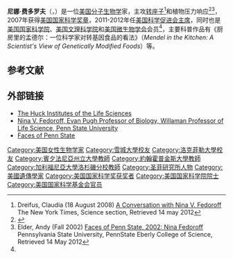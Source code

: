 {{Infobox scientist
| name              = Nina V. Fedoroff
| image             = Nina_Fedoroff_at_the_New_America_Foundation.jpg<!--(filename only, i.e. without "File:" prefix)-->
| image_size        = 
| image_upright     = 
| alt               = 
| caption           = 
| birth_date        = {{birth date and age|1942|4|9}}
| birth_place       = [[俄亥俄州|俄亥俄州]][[克利夫兰|克利夫兰]]
| death_date        = <!--{{death date and age |YYYY|MM|DD |YYYY|MM|DD}} (death date then birth date)-->
| death_place       = 
| nationality       = [[美国|美国]]
| fields            = [[生物学|生物学]]
| workplaces        = 
| alma_mater        = {{plainlist |
*[[雪城大學|雪城大學]]
*[[洛克菲勒大學|洛克菲勒大學]]
}}
| thesis_title      = Purification and Properties of Bacteriophage f2 Replicase
| thesis_url        = https://digitalcommons.rockefeller.edu/student_theses_and_dissertations/542
| thesis_year       = 1972
| doctoral_advisor  = [[诺顿·津德尔|诺顿·津德尔]]
| doctoral_students = 
| known_for         = 
| awards            = 
}}

'''尼娜·费多罗夫'''（{{lang-en|Nina Vsevolod Fedoroff}}，{{bd|1942年|4月9日|}}）是一位[[美国|美国]][[分子生物学|分子生物学]]家，主攻[[转座子|转座子]]<ref name = NYT>Dreifus, Claudia (18 August 2008) [https://www.nytimes.com/2008/08/19/science/19conv.html A Conversation with Nina V. Fedoroff] {{Wayback|url=https://www.nytimes.com/2008/08/19/science/19conv.html |date=20210707071311 }} The New York Times, Science section, Retrieved 14 may 2012</ref>和植物压力响应<ref name = Nature>{{Cite journal | last1 = Friedberg | first1 = E. C. | title = Nina Fedoroff | doi = 10.1038/nrm2511 | journal = Nature Reviews Molecular Cell Biology | volume = 9 | issue = 10 | pages = 744–745 | year = 2008 | pmid =  18819172| s2cid = 30721901 }}</ref><ref name =PennState2>Elder, Andy (Fall 2002) [http://science.psu.edu/journal/Fall2002/Fedoroff-FA02.htm Faces of Penn State, 2002: Nina Fedoroff] {{Wayback|url=http://science.psu.edu/journal/Fall2002/Fedoroff-FA02.htm |date=20170202190055 }} Pennsylvania State University, PennState Eberly College of Science, Retrieved 14 May 2012</ref>，2007年获得[[美国国家科学奖章|美国国家科学奖章]]，2011-2012年任[[美国科学促进会主席|美国科学促进会主席]]，同时也是[[美国国家科学院|美国国家科学院]]、[[美国文理科学院|美国文理科学院]]和[[美国微生物学会|美国微生物学会]]会员<ref name="Nature"/>，主要科普作品有《厨房里的孟德尔：一位科学家对转基因食品的看法》（''Mendel in the Kitchen: A Scientist's View of Genetically Modified Foods''）等。
==参考文献==
{{reflist}}
==外部链接==
*[https://www.huck.psu.edu The Huck Institutes of the Life Sciences] {{Wayback|url=https://www.huck.psu.edu/ |date=20210707183959 }}
*[http://bio.psu.edu/directory/nvf1 Nina V. Fedoroff, Evan Pugh Professor of Biology, Willaman Professor of Life Science, Penn State University] {{Wayback|url=http://bio.psu.edu/directory/nvf1 |date=20141217102056 }}
*[http://www.science.psu.edu/journal/Fall2002/Fedoroff-FA02.htm Faces of Penn State] {{Wayback|url=http://www.science.psu.edu/journal/Fall2002/Fedoroff-FA02.htm |date=20190602163039 }}

{{Winners of the National Medal of Science|biological}}

{{Authority control}}

{{DEFAULTSORT:Fedoroff, Nina}}

[[Category:美国女性生物学家|Category:美国女性生物学家]]
[[Category:雪城大學校友|Category:雪城大學校友]]
[[Category:洛克菲勒大學校友|Category:洛克菲勒大學校友]]
[[Category:賓夕法尼亞州立大學教師|Category:賓夕法尼亞州立大學教師]]
[[Category:約翰霍普金斯大學教師|Category:約翰霍普金斯大學教師]]
[[Category:加利福尼亞大學洛杉磯分校教師|Category:加利福尼亞大學洛杉磯分校教師]]
[[Category:圣菲研究所人物|Category:圣菲研究所人物]]
[[Category:美國遺傳學家|Category:美國遺傳學家]]
[[Category:美国国家科学奖获奖者|Category:美国国家科学奖获奖者]]
[[Category:美国国家科学院院士|Category:美国国家科学院院士]]
[[Category:美国国家科学基金会官员|Category:美国国家科学基金会官员]]